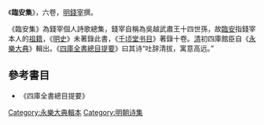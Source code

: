 《'''臨安集'''》，六卷，[[明朝|明]][[錢宰|錢宰]]撰。

《臨安集》為錢宰個人詩歌總集，錢宰自稱為吳越武肅王十四世孫，故[[臨安|臨安]]指錢宰本人的[[祖籍|祖籍]]，《[[明史|明史]]》未著錄此書，《[[千顷堂书目|千顷堂书目]]》著錄十卷。[[清朝|清]]初四庫館臣自《[[永樂大典|永樂大典]]》輯出。《[[四庫全書總目提要|四庫全書總目提要]]》曰其诗“吐辞清拔，寓意高远。”

==參考書目==
*《四庫全書總目提要》

{{Chinese literature-stub}}
{{清朝中央奉敕重輯典籍}}
[[Category:永樂大典輯本|Category:永樂大典輯本]]
[[Category:明朝诗集|Category:明朝诗集]]